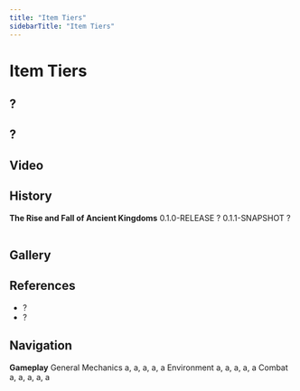 ```yaml
---
title: "Item Tiers"
sidebarTitle: "Item Tiers"
---
```



# Item Tiers

## ?

## ?

## Video

## History

<Table>
  <thead>
    <Table.Tr>
      <Table.Th colSpan={3}>
        <b>The Rise and Fall of Ancient Kingdoms</b>
      </Table.Th>
    </Table.Tr>
  </thead>
  <tbody>
    <Table.Tr>
      <Table.Td>0.1.0-RELEASE</Table.Td>
      <Table.Td>?</Table.Td>
    </Table.Tr>
    <Table.Tr>
      <Table.Td>0.1.1-SNAPSHOT</Table.Td>
      <Table.Td>?</Table.Td>
    </Table.Tr>
  </tbody>
</Table>

## Gallery

## References

- ?
- ?

## Navigation

<Table>
  <thead>
    <Table.Tr>
      <Table.Th colSpan={3}>
        <b>Gameplay</b>
      </Table.Th>
    </Table.Tr>
  </thead>
  <tbody>
    <Table.Tr>
      <Table.Td>General Mechanics</Table.Td>
      <Table.Td>a, a, a, a, a</Table.Td>
    </Table.Tr>
    <Table.Tr>
      <Table.Td>Environment</Table.Td>
      <Table.Td>a, a, a, a, a</Table.Td>
    </Table.Tr>
    <Table.Tr>
      <Table.Td>Combat</Table.Td>
      <Table.Td>a, a, a, a, a</Table.Td>
    </Table.Tr>
  </tbody>
</Table>
